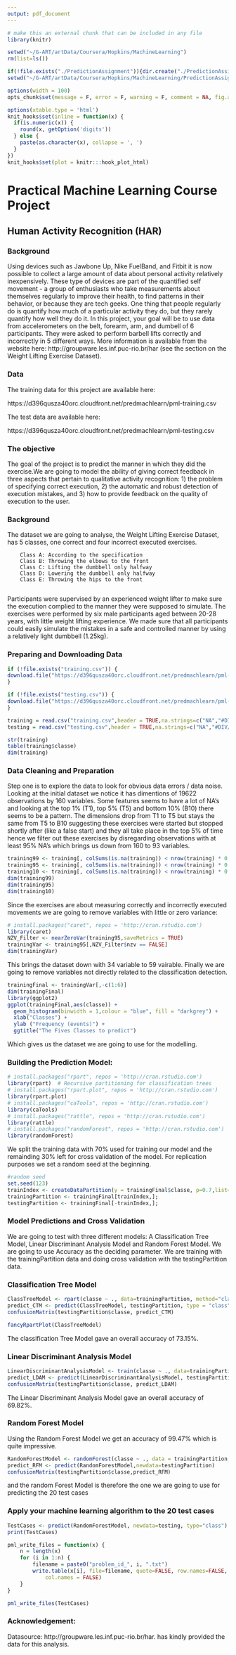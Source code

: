 ```yaml
---
output: pdf_document
---
```


```r
# make this an external chunk that can be included in any file
library(knitr)

setwd("~/G-ART/artData/Coursera/Hopkins/MachineLearning")
rm(list=ls())

if(!file.exists("./PredictionAssignment")){dir.create("./PredictionAssignment")}
setwd("~/G-ART/artData/Coursera/Hopkins/MachineLearning/PredictionAssignment")

options(width = 100)
opts_chunk$set(message = F, error = F, warning = F, comment = NA, fig.align = 'center', dpi = 100, cache=TRUE,tidy = F, cache.path = '.cache/', fig.path = 'fig/')

options(xtable.type = 'html')
knit_hooks$set(inline = function(x) {
  if(is.numeric(x)) {
    round(x, getOption('digits'))
  } else {
    paste(as.character(x), collapse = ', ')
  }
})
knit_hooks$set(plot = knitr:::hook_plot_html)
```
# Practical Machine Learning Course Project
## Human Activity Recognition (HAR)
### Background

Using devices such as Jawbone Up, Nike FuelBand, and Fitbit it is now possible to collect a large amount of data about personal activity relatively inexpensively. These type of devices are part of the quantified self movement - a group of enthusiasts who take measurements about themselves regularly to improve their health, to find patterns in their behavior, or because they are tech geeks. One thing that people regularly do is quantify how much of a particular activity they do, but they rarely quantify how well they do it. In this project, your goal will be to use data from accelerometers on the belt, forearm, arm, and dumbell of 6 participants. They were asked to perform barbell lifts correctly and incorrectly in 5 different ways. More information is available from the website here: http://groupware.les.inf.puc-rio.br/har (see the section on the Weight Lifting Exercise Dataset). 

### Data
The training data for this project are available here: 

https://d396qusza40orc.cloudfront.net/predmachlearn/pml-training.csv

The test data are available here: 

https://d396qusza40orc.cloudfront.net/predmachlearn/pml-testing.csv

### The objective
The goal of the project is to predict the manner in which they did the exercise.We are going to model the ability of giving correct feedback in three aspects that pertain to qualitative activity recognition: 1) the problem of specifying correct execution, 2) the automatic and robust detection of execution mistakes, and 3) how to provide feedback on the quality of execution to the user.

### Background
The dataset we are going to analyse, the Weight Lifting Exercise Dataset, has 5 classes, one correct and four incorrect executed exercises.

        Class A: According to the specification 
        Class B: Throwing the elbows to the front
        Class C: Lifting the dumbbell only halfway
        Class D: Lowering the dumbbell only halfway
        Class E: Throwing the hips to the front
        
Participants were supervised by an experienced weight lifter to make sure the execution complied to the manner they were supposed to simulate. The exercises were performed by six male participants aged between 20-28 years, with little weight lifting experience. We made sure that all participants could easily simulate the mistakes in a safe and controlled manner by using a relatively light dumbbell (1.25kg).

### Preparing and Downloading Data
```r
if (!file.exists("training.csv")) {
download.file("https://d396qusza40orc.cloudfront.net/predmachlearn/pml-training.csv", dest="training.csv")
}

if (!file.exists("testing.csv")) {
download.file("https://d396qusza40orc.cloudfront.net/predmachlearn/pml-testing.csv", dest="testing.csv")
}

training = read.csv("training.csv",header = TRUE,na.strings=c("NA","#DIV/0!", ""))
testing = read.csv("testing.csv",header = TRUE,na.strings=c("NA","#DIV/0!", ""))

str(training)
table(training$classe)
dim(training)
```


### Data Cleaning and Preparation
Step one is to explore the data to look for obvious data errors / data noise. Looking at the initial dataset we notice it has dimentions of 19622 observations by 160 variables. Some features seems to have a lot of NA's and looking at the top 1% (T1), top 5% (T5) and bottom 10% (B10) there seems to be a pattern. 
The dimensions drop from T1 to T5 but stays the same from T5 to B10 suggesting these exercises were started but stopped shortly after (like a false start) and they all take place in the top 5% of time hence we filter out these exercises by disregarding observations with at least 95% NA's which brings us down from 160 to 93 variables.

```r
training99 <- training[, colSums(is.na(training)) < nrow(training) * 0.99]
training95 <- training[, colSums(is.na(training)) < nrow(training) * 0.95]
training10 <- training[, colSums(is.na(training)) < nrow(training) * 0.1]
dim(training99)
dim(training95)
dim(training10)
```

Since the exercises are about measuring correctly and incorrectly executed movements we are going to remove variables with little or zero variance:  
```r
# install.packages("caret", repos = 'http://cran.rstudio.com')
library(caret) 
NZV_Filter <- nearZeroVar(training95,saveMetrics = TRUE)
trainingVar <- training95[,NZV_Filter$nzv == FALSE]
dim(trainingVar)
```

This brings the dataset down with 34 variable to 59 vairable. Finally we are going to remove 
variables not directly related to the classification detection.
```r
trainingFinal <- trainingVar[,-c(1:6)]
dim(trainingFinal)
library(ggplot2)
ggplot(trainingFinal,aes(classe)) + 
  geom_histogram(binwidth = 1,colour = "blue", fill = "darkgrey") +
  xlab("Classes") +
  ylab ("Frequency (events)") +
  ggtitle("The Fives Classes to predict")
```
Which gives us the dataset we are going to use for the modelling. 


### Building the Prediction Model:
```r
# install.packages("rpart", repos = 'http://cran.rstudio.com')
library(rpart)  # Recursive partitioning for classification trees
# install.packages("rpart.plot", repos = 'http://cran.rstudio.com')
library(rpart.plot)
# install.packages("caTools", repos = 'http://cran.rstudio.com')
library(caTools)
# install.packages("rattle", repos = 'http://cran.rstudio.com')
library(rattle)
# install.packages("randomForest", repos = 'http://cran.rstudio.com')
library(randomForest)
```

We split the training data with 70% used for training our model and the remainding 30% left for cross validation of the model. For replication purposes we set a random seed at the beginning. 
```r
#random seed
set.seed(123)
trainIndex <- createDataPartition(y = trainingFinal$classe, p=0.7,list=FALSE);
trainingPartition <- trainingFinal[trainIndex,];
testingPartition <- trainingFinal[-trainIndex,];
```


### Model Predictions and Cross Validation

We are going to test with three different models: A Classification Tree Model, Linear Discriminant Analysis Model and Random Forest Model. We are going to use Accuracy as the deciding parameter.
We are training with the trainingPartition data and doing cross validation with the testingPartition data. 

### Classification Tree Model
```r
ClassTreeModel <- rpart(classe ~ ., data=trainingPartition, method="class")
predict_CTM <- predict(ClassTreeModel, testingPartition, type = "class")
confusionMatrix(testingPartition$classe, predict_CTM)

fancyRpartPlot(ClassTreeModel)
```
The classification Tree Model gave an overall accuracy of 73.15%.

### Linear Discriminant Analysis Model
```r
LinearDiscriminantAnalysisModel <- train(classe ~ ., data=trainingPartition, method="lda")
predict_LDAM <- predict(LinearDiscriminantAnalysisModel, testingPartition, type = "raw")
confusionMatrix(testingPartition$classe, predict_LDAM)

```
The Linear Discriminant Analysis Model gave an overall accuracy of 69.82%.


### Random Forest Model

Using the Random Forest Model we get an accuracy of 99.47% which is quite impressive.
```r
RandomForestModel <- randomForest(classe ~ ., data = trainingPartition, type="class")
predict_RFM <- predict(RandomForestModel,newdata=testingPartition)
confusionMatrix(testingPartition$classe,predict_RFM)
```
and the random Forest Model is therefore the one we are going to use for predicting the 20 test cases


### Apply your machine learning algorithm to the 20 test cases
```r
TestCases <- predict(RandomForestModel, newdata=testing, type="class")
print(TestCases)

pml_write_files = function(x) {
    n = length(x)
    for (i in 1:n) {
        filename = paste0("problem_id_", i, ".txt")
        write.table(x[i], file=filename, quote=FALSE, row.names=FALSE, 
            col.names = FALSE)
    }
}

pml_write_files(TestCases)
```

### Acknowledgement:
Datasource: http://groupware.les.inf.puc-rio.br/har. has kindly provided the data for this analysis.